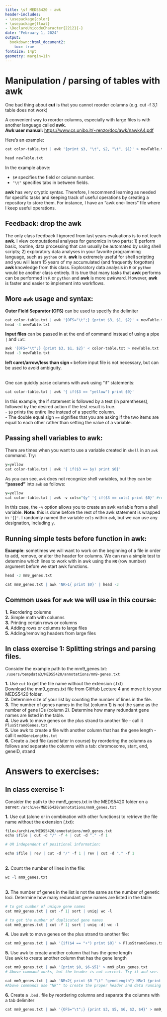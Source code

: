 ```yaml
---
title: \sf MEDS5420 - awk
header-includes:
- \usepackage{color}
- \usepackage{float}
- \DeclareUnicodeCharacter{2212}{-}
date: "February 1, 2024"
output:
  bookdown::html_document2:
    toc: true
fontsize: 14pt
geometry: margin=1in
---
```


# Manipulation / parsing of tables with awk

One bad thing about **cut** is that you cannot reorder columns (e.g. cut -f 3,1 table does not work)\

A convenient way to reorder columns, especially with large files is with another language called **awk**.\
**Awk user manual:**
[https://www.cs.unibo.it/~renzo/doc/awk/nawkA4.pdf](https://www.cs.unibo.it/~renzo/doc/awk/nawkA4.pdf)

Here's an example:

```r
cat color-table.txt | awk '{print $3, "\t", $2, "\t", $1}' > newTable.txt
```

```r
head newTable.txt
```
In the example above:

- `$#` specifies the field or column number.
- `"\t"` specifies tabs in between fields.

**awk** has very cryptic syntax.  Therefore, I recommend learning as needed for specific tasks and keeping track of useful operations by creating a repository to store them.  For instance, I have an "awk one-liners" file where I keep useful operations. 

## Feedback: drop the **awk**

The only class feedback I ignored from last years evaluations is to not teach **awk**. I view computational analyses for genomics in two parts: 1) perform basic, routine, data processing that can usually be automated by using shell scripts; 2) exploratory data analyses in your favorite programming language, such as `python` or `R`. **awk** is extremely useful for shell scripting and you will learn 15 years of my accumulated (and frequently forgotten) **awk** knowledge from this class. Exploratory data analysis in `R` or `python` would be another class entirely. It is true that many tasks that **awk** performs can be performed in `R` or `python` and **awk** is more *awk*ward. However, **awk** is faster and easier to implement into workflows.

## More `awk` usage and syntax:

**Outer Field Separator (OFS)** can be used to specify the delimiter \
```r
cat color-table.txt | awk '{OFS="\t";} {print $3, $1, $2}' > newTable.txt
head -3 newTable.txt
```

**Input files** can be passed in at the end of command instead of using a pipe `|` and `cat`:
```r
awk '{OFS="\t";} {print $3, $1, $2}' < color-table.txt > newTable.txt
head -3 newTable.txt
```
**left caret/arrow/less than sign `<`** before input file is not necessary, but can be used to avoid ambiguity.\
\

One can quickly parse columns with awk using "if" statements:
```r
cat color-table.txt | awk '{ if($3 == "yellow") print $0}'
```


In this example, the if statement is followed by a test (in parentheses), followed by the desired action if the test result is true.  \
- `$0` prints the entire line instead of a specific column. \
- The double equal sign `==` signifies that you are asking if the two items are equal to each other rather than setting the value of a variable.

## Passing shell variables to awk:

There are times when you want to use a variable created in `shell` in an `awk` command.  Try:

```r
y=yellow
cat color-table.txt | awk '{ if($3 == $y) print $0}'
```

As you can see, `awk` does not recognize shell variables, but they can be **"passed"** into `awk` as follows:
```r
y=yellow
cat color-table.txt | awk -v cols="$y" '{ if($3 == cols) print $0}' #readable to awk
```

In this case, the `-v` option allows you to create an awk variable from a shell variable. **Note:** this is done before the rest of the awk statement is wrapped in `'{}'`. I randomly named the variable `cols` within `awk`, but we can use any designation, including `y`.



## Running simple tests before function in awk:

**Example**: sometimes we will want to work on the beginning of a file in order to add, remove,  or alter the header for columns.  We can run a simple test to determine which lines to work with in awk using the **`NR`** (row number) argument before we start awk functions. 

```r
head -3 mm9_genes.txt
```

```r
cat mm9_genes.txt | awk 'NR>1{ print $0}' | head -3
``` 

## Common uses for `awk` we will use in this course:

**1.** Reordering columns \
**2.**  Simple math with columns \
**3.** Printing certain rows or columns \
**4.** Adding rows or columns to large files \
**5.** Adding/removing headers from large files \
 
## In class exercise 1: Splitting strings and parsing files.

Consider the example path to the mm9_genes.txt: \ `/users/tempdata3/MEDS5420/annotations/mm9-genes.txt`

**1.** Use `cut` to get the file name without the extension (.txt) \
Download the mm9\_genes.txt file from GitHub Lecture 4 and move it to your MEDS5420 folder. \
**2.** Determine size of your list by counting the number of lines in the file. \
**3.** The number of genes names in the list (column 1) is not the same as the number of gene IDs (column 2).  Determine how many redundant gene names are listed in the table. \
**4.** Use awk to move genes on the plus strand to another file - call it `PlusStrandGenes.txt` \
**5.** Use awk to create a file with another column that has the gene length - call it `mm9GeneLengths.txt` \
**6.** Create a .bed file (used later in course) by reordering the columns as follows and separate the columns with a tab:  chromosome, start, end, geneID, strand \

\pagebreak

# Answers to exercises:

## In class exercise 1:

Consider the path to the mm9\_genes.txt in the MEDS5420 folder on a server: `/archive/MEDS5420/annotations/mm9_genes.txt`

**1.** Use cut (alone or in combination with other functions) to retrieve the file name without the extension (.txt): 
```r
file=/archive/MEDS5420/annotations/mm9_genes.txt
echo $file | cut -d "/" -f 4 | cut -d "." -f 1

# OR independent of positional information:

echo $file | rev | cut -d "/" -f 1 | rev | cut -d "." -f 1

```
\
**2.** Count the number of lines in the file: 
```r
wc -l mm9_genes.txt
```
\
**3.** The number of genes in the list is not the same as the number of genetic loci.  Determine how many redundant gene names are listed in the table: \

```r


# to get number of unique gene names
cat mm9_genes.txt | cut -f 1| sort | uniq| wc -l 

# to get the number of duplicated gene names
cat mm9_genes.txt | cut -f 1| sort | uniq -d| wc -l 
```

**4.** Use awk to move genes on the plus strand to another file: \
```r
cat mm9_genes.txt | awk '{if($4 == "+") print $0}' > PlusStrandGenes.txt
```
**5.** Use awk to create another column that has the gene length \
Use awk to create another column that has the gene length\
```r
cat mm9_genes.txt | awk '{print $0, $6-$5}' > mm9_plus_genes.txt
# Above command works, but the header is not correct. Try it and see.

cat mm9_genes.txt | awk 'NR<2{ print $0 "\t" "geneLength"} NR>1 {print $0 "\t" $6-$5}'
#Above commands use "NR"" to create the proper header and data running commands on specific rows.

```

**6.** Create a `.bed.` file by reordering columns and separate the columns with a tab delimiter 
```r
cat mm9_genes.txt | awk '{OFS="\t";} {print $3, $5, $6, $2, $4}' > mm9_genes.bed
```


